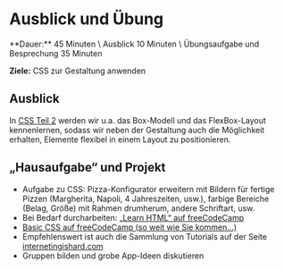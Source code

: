 
# Ausblick und Übung 

<Callout>
  **Dauer:** 45 Minuten \
  Ausblick 10 Minuten \
  Übungsaufgabe und Besprechung 35 Minuten

  **Ziele:** CSS zur Gestaltung anwenden
</Callout>

## Ausblick

In [CSS Teil 2](/web-prog/CSS2/kaskade) werden wir u.a. 
das Box-Modell und das FlexBox-Layout kennenlernen, sodass 
wir neben der Gestaltung auch die Möglichkeit erhalten, 
Elemente flexibel in einem Layout zu positionieren.

## „Hausaufgabe“ und Projekt

- Aufgabe zu CSS: Pizza-Konfigurator erweitern mit Bildern für fertige Pizzen (Margherita, Napoli, 4 Jahreszeiten, usw.), farbige Bereiche (Belag, Größe) mit Rahmen drumherum, andere Schriftart, usw.
- Bei Bedarf durcharbeiten: [„Learn HTML“ auf freeCodeCamp ](https://www.freecodecamp.org/learn/2022/responsive-web-design/)
- [Basic CSS auf freeCodeCamp (so weit wie Sie kommen…)](https://www.freecodecamp.org/learn/2022/responsive-web-design/)
- Empfehlenswert ist auch die Sammlung von Tutorials auf der Seite [internetingishard.com](https://www.internetingishard.com/)
- Gruppen bilden und grobe App-Ideen diskutieren
